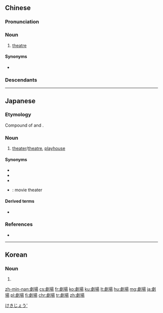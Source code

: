 {{also|剧场}}
==Chinese==
{{zh-forms|s=剧场}}

===Pronunciation===
{{zh-pron
|m=jù場
|c=kek6 coeng4
|mn=ke̍k-tiûⁿ/kio̍k-tiûⁿ
|cat=n
}}

===Noun===
{{zh-noun}}

# [[theatre]] {{gloss|building where performances are given}} {{zh-mw|個}}

====Synonyms====
* {{zh-l|戲院}}

===Descendants===
{{CJKV||げきじょう|극장}}

{{zh-cat|Art|Elementary}}

----

==Japanese==
{{ja-kanjitab|げき|じょう|yomi=on}}

===Etymology===
Compound of {{m|ja|sc=Jpan|劇|tr=geki||drama}} and {{m|ja|sc=Jpan|場|tr=jō||place}}.

===Noun===
{{ja-noun|げきじょう}}

# [[theater]]/[[theatre]], [[playhouse]]

====Synonyms====
* {{ja-r|シアター}}
* {{ja-r|テアトル}}
* {{ja-r|演劇場|えんげきじょう}}
* {{ja-r|映画館|えいがかん}}: movie theater

====Derived terms====
* {{ja-r|劇場版|げきじょうばん}}

===References===
* {{R:Shogakukan}}

[[Category:ja:Art|けきじょう']]

----

==Korean==
{{ko-hanjatab|劇|場}}

===Noun===
{{ko-noun|hj|hangeul=극장}}

# {{hanja form of|극장|theater}}

[[zh-min-nan:劇場]]
[[cs:劇場]]
[[fr:劇場]]
[[ko:劇場]]
[[ku:劇場]]
[[lt:劇場]]
[[hu:劇場]]
[[mg:劇場]]
[[ja:劇場]]
[[pl:劇場]]
[[fi:劇場]]
[[chr:劇場]]
[[tr:劇場]]
[[zh:劇場]]